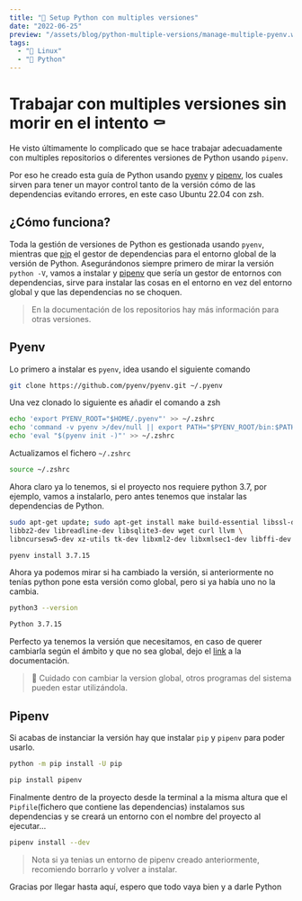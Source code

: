 ```yaml
---
title: "🐍 Setup Python con multiples versiones"
date: "2022-06-25"
preview: "/assets/blog/python-multiple-versions/manage-multiple-pyenv.webp"
tags:
  - "🐧 Linux"
  - "🐍 Python"
---
```


# Trabajar con multiples versiones sin morir en el intento ⚰️

He visto últimamente lo complicado que se hace trabajar adecuadamente con
multiples repositorios o diferentes versiones de Python usando `pipenv`.

Por eso he creado esta guía de Python usando
[pyenv](https://github.com/pyenv/pyenv) y
[pipenv](https://pipenv.pypa.io/en/latest/), los cuales sirven para tener un
mayor control tanto de la versión cómo de las dependencias evitando errores, en
este caso Ubuntu 22.04 con zsh.

## ¿Cómo funciona?

Toda la gestión de versiones de Python es gestionada usando `pyenv`, mientras
que [pip](https://pip.pypa.io/en/stable/installing/#upgrading-pip) el gestor de
dependencias para el entorno global de la versión de Python. Asegurándonos
siempre primero de mirar la versión `python -V`, vamos a instalar y
[pipenv](https://pipenv.pypa.io/en/latest/) que sería un gestor de entornos con
dependencias, sirve para instalar las cosas en el entorno en vez del entorno
global y que las dependencias no se choquen.

> En la documentación de los repositorios hay más información para otras
> versiones.

## Pyenv

Lo primero a instalar es `pyenv`, idea usando el siguiente comando

```bash
git clone https://github.com/pyenv/pyenv.git ~/.pyenv
```

Una vez clonado lo siguiente es añadir el comando a zsh

```bash
echo 'export PYENV_ROOT="$HOME/.pyenv"' >> ~/.zshrc
echo 'command -v pyenv >/dev/null || export PATH="$PYENV_ROOT/bin:$PATH"' >> ~/.zshrc
echo 'eval "$(pyenv init -)"' >> ~/.zshrc
```

Actualizamos el fichero `~/.zshrc`

```bash
source ~/.zshrc
```

Ahora claro ya lo tenemos, si el proyecto nos requiere python 3.7, por ejemplo,
vamos a instalarlo, pero antes tenemos que instalar las dependencias de Python.

```bash
sudo apt-get update; sudo apt-get install make build-essential libssl-dev zlib1g-dev \
libbz2-dev libreadline-dev libsqlite3-dev wget curl llvm \
libncursesw5-dev xz-utils tk-dev libxml2-dev libxmlsec1-dev libffi-dev liblzma-dev
```

```bash
pyenv install 3.7.15
```

Ahora ya podemos mirar si ha cambiado la versión, si anteriormente no tenías
python pone esta versión como global, pero si ya había uno no la cambia.

```bash
python3 --version
```

```bash
Python 3.7.15
```

Perfecto ya tenemos la versión que necesitamos, en caso de querer cambiarla
según el ámbito y que no sea global, dejo el
[link](https://github.com/pyenv/pyenv#switch-between-python-versions) a la
documentación.

> 🚨 Cuidado con cambiar la version global, otros programas del sistema pueden
> estar utilizándola.

## Pipenv

Si acabas de instanciar la versión hay que instalar `pip` y `pipenv` para poder
usarlo.

```bash
python -m pip install -U pip
```

```bash
pip install pipenv
```

Finalmente dentro de la proyecto desde la terminal a la misma altura que el
`Pipfile`(fichero que contiene las dependencias) instalamos sus dependencias y
se creará un entorno con el nombre del proyecto al ejecutar...

```bash
pipenv install --dev
```

> Nota si ya tenias un entorno de pipenv creado anteriormente, recomiendo
> borrarlo y volver a instalar.

Gracias por llegar hasta aquí, espero que todo vaya bien y a darle Python
